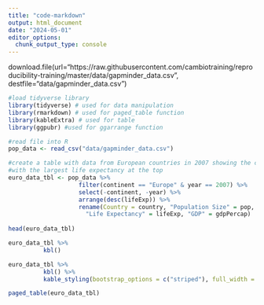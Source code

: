 ```yaml
---
title: "code-markdown"
output: html_document
date: "2024-05-01"
editor_options: 
  chunk_output_type: console
---
```


download.file(url="https://raw.githubusercontent.com/cambiotraining/reproducibility-training/master/data/gapminder_data.csv", destfile="data/gapminder_data.csv")


```r
#load tidyverse library
library(tidyverse) # used for data manipulation
library(rmarkdown) # used for paged_table function
library(kableExtra) # used for table
library(ggpubr) #used for ggarrange function 

#read file into R
pop_data <- read_csv("data/gapminder_data.csv")

#create a table with data from European countries in 2007 showing the countries 
#with the largest life expectancy at the top 
euro_data_tbl <- pop_data %>% 
                    filter(continent == "Europe" & year == 2007) %>% 
                    select(-continent, -year) %>% 
                    arrange(desc(lifeExp)) %>% 
                    rename(Country = country, "Population Size" = pop, 
                      "Life Expectancy" = lifeExp, "GDP" = gdpPercap)
    
head(euro_data_tbl)
```

```r
euro_data_tbl %>% 
          kbl()
```

```r
euro_data_tbl %>% 
          kbl() %>%
          kable_styling(bootstrap_options = c("striped"), full_width = F, position = "float_right")


```

```r
paged_table(euro_data_tbl)
```


